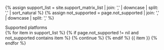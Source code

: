 {% assign support_list = site.support_matrix_list | join: ',' | downcase | split: ',' | sort_natural %}
{% assign not_supported = page.not_supported | join: ',' | downcase | split: ','  %}
<div>
    <div className='panel support_list'>      
          <div id="support_matrix_popover" className='panel-head' style={{ fontWeight: '600' }} data-trigger="hover" data-content="These are the currently supported platforms for this feature. Platforms not listed below are unsupported in this version of the product." data-placement="left" onMouseOver="$('#support_matrix_popover').popover('show');">Supported platforms
            <i className='fa fa-question-circle support_list_info'></i>
          </div>
          <div className='panel-body'>
            {% for item in support_list  %}
            {% if page.not_supported != nil and not_supported contains item %}
                {% continue %}
            {% endif %}
            <span className='badge bg-primary'>{{ item }}</span>
            {% endfor %}
        </div>          
      </div>
</div>
